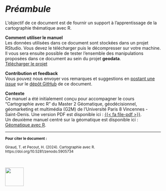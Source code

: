 # *Préambule* {.unnumbered}


L'objectif de ce document est de fournir un support à l'apprentissage de la cartographie thématique avec R. 


**Comment utiliser le manuel**  
Les données utilisées dans ce document sont stockées dans un projet RStudio. 
Vous devez le télécharger puis le décompresser sur votre machine. Il vous sera ensuite possible de tester l'ensemble des manipulations proposées dans ce document au sein du projet **geodata**.  
[Télécharger le projet](https://rcarto.github.io/cartographie_avec_r/geodata.zip){.btn .btn-primary .btn-sm role="button"}  

**Contribution et feedback**  
Vous pouvez nous envoyer vos remarques et suggestions en [postant une *issue*](https://github.com/rCarto/cartographie_avec_r/issues) sur le [dépôt GitHub](https://github.com/rCarto/cartographie_avec_r) de ce document. 


**Contexte**  
Ce manuel a été initialement conçu pour accompagner le cours "Cartographie avec R" 
du Master 2 Géomatique, géodécisionnel, géomarketing et multimédia (G2M) de 
l'Université Paris 8 Vincennes - Saint-Denis. Une version PDF est disponible ici : [{{< fa file-pdf >}}](https://rcarto.github.io/cartographie_avec_r/Cartographie-avec-R.pdf).  
Un deuxième manuel centré sur la géomatique est disponible ici : 
[Géomatique avec R](https://rcarto.github.io/geomatique_avec_r/).



--------
<small>
**Pour citer le document :**     

Giraud, T. et Pecout, H. (2024). Cartographie avec R. https://doi.org/10.5281/zenodo.5905734 

</small>

</br>  

![](img/logo_footer.svg){height=60px fi-align="center"}

